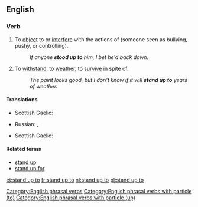 ==English==

===Verb===
{{en-verb|head=[[stand up]] [[to]]|stands up to|standing up to|stood up to}}

# {{context|transitive|lang=en}} To [[object]] to or [[interfere]] with the actions of (someone seen as bullying, pushy, or controlling).
#: ''If anyone '''stood up to''' him, I bet he'd back down.''
# {{context|transitive|lang=en}} To [[withstand]], to [[weather]], to [[survive]] in spite of.
#: ''The paint looks good, but I don't know if it will '''stand up to''' years of weather.''

====Translations====
{{trans-top|object or interfere}}
* Scottish Gaelic: {{t|gd|cum ri}}
{{trans-mid}}
{{trans-bottom}}

{{trans-top|withstand}}
* Russian: {{t|ru|выдерживать}}, {{t|ru|выносить}}
{{trans-mid}}
* Scottish Gaelic: {{t|gd|cum ri}}
{{trans-bottom}}

====Related terms====
* [[stand up]]
* [[stand up for]]

[[Category:English phrasal verbs]]
[[Category:English phrasal verbs with particle (to)]]
[[Category:English phrasal verbs with particle (up)]]

[[et:stand up to]]
[[fr:stand up to]]
[[nl:stand up to]]
[[pl:stand up to]]